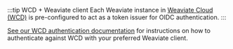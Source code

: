:::tip WCD + Weaviate client
Each Weaviate instance in [Weaviate Cloud (WCD)](https://console.weaviate.cloud/) is pre-configured to act as a token issuer for OIDC authentication.
:::

[See our WCD authentication documentation](/cloud/connect.mdx) for instructions on how to authenticate against WCD with your preferred Weaviate client.
